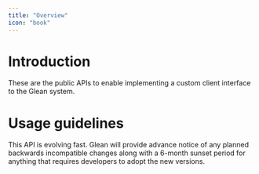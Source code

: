```yaml
---
title: "Overview"
icon: "book"
---
```


# Introduction
These are the public APIs to enable implementing a custom client interface to the Glean system.

# Usage guidelines
This API is evolving fast. Glean will provide advance notice of any planned backwards incompatible changes along
with a 6-month sunset period for anything that requires developers to adopt the new versions.
